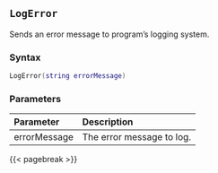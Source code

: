 ## `LogError`

Sends an error message to program's logging system.

### Syntax {-}

``` .lua
LogError(string errorMessage)
```

### Parameters {-}

**Parameter** | **Description**
| :-- | :-- |
errorMessage | The error message to log.

{{< pagebreak >}}


